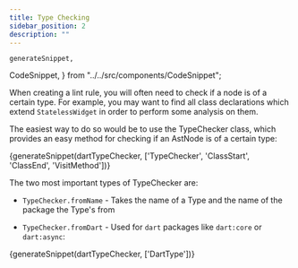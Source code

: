 ```yaml
---
title: Type Checking
sidebar_position: 2
description: ""
---
```



    generateSnippet,
  CodeSnippet,
} from "../../src/components/CodeSnippet";

When creating a lint rule, you will often need to check if a node is of a certain type. 
For example, you may want to find all class declarations which extend
`StatelessWidget` in order to perform some analysis on them.

The easiest way to do so would be to use the TypeChecker class, which provides an easy
method for checking if an AstNode is of a certain type:

<CodeBlock language="dart">{generateSnippet(dartTypeChecker, ['TypeChecker', 'ClassStart', 'ClassEnd', 'VisitMethod'])}</CodeBlock>

The two most important types of TypeChecker are:

- `TypeChecker.fromName` - Takes the name of a Type and the name of the package the Type's from


- `TypeChecker.fromDart` - Used for `dart` packages like `dart:core` or `dart:async`:


<CodeBlock language="dart">{generateSnippet(dartTypeChecker, ['DartType'])}</CodeBlock>